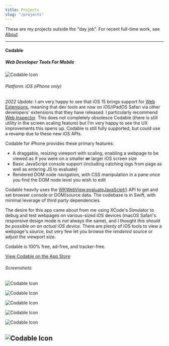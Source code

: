 ```yaml
---
title: Projects
slug: "/projects"
---
```


These are my projects outside the "day job". For recent full-time work, see [About](/about)

---

#### Codable
##### Web Developer Tools For Mobile
![Codable Icon](./codable-icon.png)

###### Platform: iOS (iPhone only)

*2022 Update:* I am very happy to see that iOS 15 brings support for [Web Extensions](https://developer.apple.com/documentation/safariservices/safari_web_extensions), meaning that dev tools are now on iOS/iPadOS Safari via other developers' extensions that they have released. I particularly recommend [Web Inspector](https://apps.apple.com/us/app/web-inspector/id1584825745). This does not completely obsolesce Codable (there is still utility in the screen scaling feature) but I'm very happy to see the UX improvements this opens up. Codable is still fully supported, but could use a revamp due to these new iOS APIs.

Codable for iPhone provides these primary features:
- A draggable, resizing viewport with scaling, enabling a webpage to be viewed as if you were on a smaller **or** larger iOS screen size
- Basic JavaScript console support (including catching logs from page as well as entering JS to evaluate)
- Rendered DOM node navigation, with CSS manipulation in a pane once you find the DOM node level you wish to edit
    
Codable heavily uses the [WKWebView.evaluateJavaScipt()](https://developer.apple.com/documentation/webkit/wkwebview/1415017-evaluatejavascript) API to get and set browser console or DOM/source data. The codebase is in Swift, with minimal leverage of third party dependencies.

The desire for this app came about from me using XCode's Simulator to debug and test webpages on various-sized iOS devices (macOS Safari's responsive design mode is *not* always the same), and I thought *this should be possible on an actual iOS device*. There are plenty of iOS tools to view a webpage's source, but very few let you browse the *rendered* source or adjust the viewport size.

Codable is 100% free, ad-free, and tracker-free.

[View Codable on the App Store](http://appstore.com/codable)

###### Screenshots:
![Codable Icon](./codable-1-5-1.png)

![Codable Icon](./codable-1-5-2.png)

![Codable Icon](./codable-1-5-3.png)

![Codable Icon](./codable-1-5-4.png)

![Codable Icon](./codable-1-5-5.png)

![Codable Icon](./codable-1-5-6.png)
---